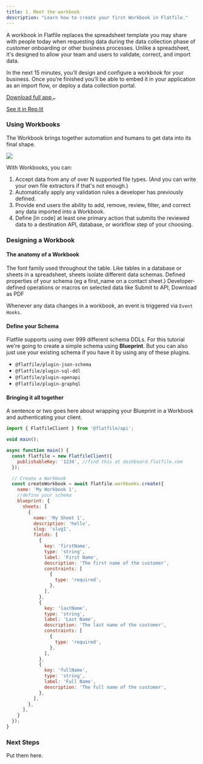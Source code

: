```yaml
---
title: 1. Meet the workbook
description: "Learn how to create your first Workbook in Flatfile."
---
```

A workbook in Flatfile replaces the spreadsheet template you may share 
with people today when requesting data during the data collection phase 
of customer onboarding or other business processes. Unlike a spreadsheet, 
it's designed to allow your team and users to validate, correct, and import data.


In the next 15 minutes, you’ll design and configure a workbook 
for your business. Once you’re finished you’ll be able to embed it in your application 
as an import flow, or deploy a data collection portal.



<a target="#hello" class="group px-4 py-1.5 relative inline-flex items-center rounded-full shadow-sm text-sm font-medium" 
href="#hello">
    <span class="absolute inset-0 bg-primary-dark rounded-full group-hover:opacity-[0.9]"></span>
    <span class="z-10 mr-2 text-white">Download full app</span>
    <svg width="6" height="3" class="h-2 overflow-visible -rotate-90 text-white" aria-hidden="true"><path d="M0 0L3 3L6 0" fill="none" stroke="currentColor" stroke-width="1.5" stroke-linecap="round"></path></svg>
</a>

<a href="https://stackblitz.com/edit/flatfile-typescript-sdk-pgxzgt?file=app.ts" class="font-medium hover:text-primary dark:hover:text-primary-light py-1.5 mx-4">See it in Rep.lit</a>


### Using Workbooks

The Workbook brings together automation and humans to get data into its final shape. 

<img src="..//images/quickstart/workbook.png" caption="The Flatfile Workbook"/>

With Workbooks, you can:
1. Accept data from any of over N supported file types. (And you can write your own file extractors if that's not enough.)
2. Automatically apply any validation rules a developer has previously defined.
3. Provide end users the ability to add, remove, review, filter, and correct any data imported into a Workbook.
4. Define [in code] at least one primary action that submits the reviewed data to a destination API, database, or workflow step of your choosing.

### Designing a Workbook

#### The anatomy of a Workbook

<ParamField path="Sheets" type="array">The font family used throughout the table. Like tables in a database or sheets in a spreadsheet, sheets isolate different data schemas.</ParamField>
<ParamField path="Fields" type="array">Defined properties of your schema (eg a first_name on a contact sheet.)</ParamField>
<ParamField path="Actions" type="array">Developer-defined operations or macros on selected data like Submit to API, Download as PDF</ParamField>

<Note>Whenever any data changes in a workbook, an event is triggered via `Event Hooks`.</Note>

#### Define your Schema

Flatfile supports using over 999 different schema DDLs. For this tutorial we're going to create a simple schema using **Blueprint**. But you can also just use your existing schema if you have it by using any of these plugins.

- `@flatfile/plugin-json-schema`
- `@flatfile/plugin-sql-ddl`
- `@flatfile/plugin-openapi`
- `@flatfile/plugin-graphql`

#### Bringing it all together

A sentence or two goes here about wrapping your Blueprint in a Workbook and authenticating your client.

```jsx  workbooks.create
import { FlatfileClient } from '@flatfile/api';

void main();

async function main() {
  const flatfile = new FlatfileClient({
    publishableKey: '1234', //find this at dashboard.flatfile.com
  });

  // Create a Workbook
  const createWorkbook = await flatfile.workbooks.create({
    name: 'My Workbook 1',
    //define your schema
    blueprint: {
      sheets: [
        {
          name: 'My Sheet 1',
          description: 'hello',
          slug: 'slug1',
          fields: [
            {
              key: 'firstName',
              type: 'string',
              label: 'First Name',
              description: 'The first name of the customer',
              constraints: [
                {
                  type: 'required',
                },
              ],
            },
            {
              key: 'lastName',
              type: 'string',
              label: 'Last Name',
              description: 'The last name of the customer',
              constraints: [
                {
                  type: 'required',
                },
              ],
            },
            {
              key: 'fullName',
              type: 'string',
              label: 'Full Name',
              description: 'The full name of the customer',
            },
          ],
        },
      ],
    }
  });
}
```

### Next Steps
Put them here.
